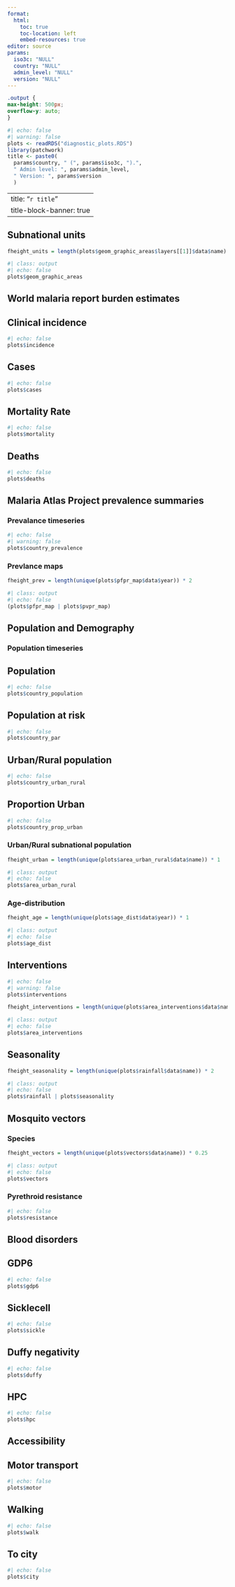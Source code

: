 ```yaml
---
format: 
  html:
    toc: true
    toc-location: left
    embed-resources: true
editor: source
params:
  iso3c: "NULL"
  country: "NULL"
  admin_level: "NULL"
  version: "NULL"
---
```


```css
.output {
max-height: 500px;
overflow-y: auto;
}
```

```r
#| echo: false
#| warning: false
plots <- readRDS("diagnostic_plots.RDS")
library(patchwork)
title <- paste0(
  params$country, " (", params$iso3c, ").",
  " Admin level: ", params$admin_level,
  " Version: ", params$version
  )
```

---
title: "`r title`"
title-block-banner: true
---

## Subnational units

```r
fheight_units = length(plots$geom_graphic_areas$layers[[1]]$data$name) * 1.5
```

```r
#| class: output
#| echo: false
plots$geom_graphic_areas
```

## World malaria report burden estimates

::: panel-tabset
## Clinical incidence

```r
#| echo: false
plots$incidence
```

## Cases

```r
#| echo: false
plots$cases
```

## Mortality Rate

```r
#| echo: false
plots$mortality
```

## Deaths

```r
#| echo: false
plots$deaths
```
:::

## Malaria Atlas Project prevalence summaries

### Prevalance timeseries

```r
#| echo: false
#| warning: false
plots$country_prevalence
```

### Prevlance maps

```r
fheight_prev = length(unique(plots$pfpr_map$data$year)) * 2
```

```r
#| class: output
#| echo: false
(plots$pfpr_map | plots$pvpr_map)
```

## Population and Demography

### Population timeseries

::: panel-tabset
## Population

```r
#| echo: false
plots$country_population
```

## Population at risk

```r
#| echo: false
plots$country_par
```

## Urban/Rural population

```r
#| echo: false
plots$country_urban_rural
```

## Proportion Urban

```r
#| echo: false
plots$country_prop_urban
```

:::

### Urban/Rural subnational population
```r
fheight_urban = length(unique(plots$area_urban_rural$data$name)) * 1
```

```r
#| class: output
#| echo: false
plots$area_urban_rural
```

### Age-distribution

```r
fheight_age = length(unique(plots$age_dist$data$year)) * 1
```

```r
#| class: output
#| echo: false
plots$age_dist
```

## Interventions 
```r
#| echo: false
#| warning: false
plots$interventions
```

```r
fheight_interventions = length(unique(plots$area_interventions$data$name)) * 1
```

```r
#| class: output
#| echo: false
plots$area_interventions
```

## Seasonality
```r
fheight_seasonality = length(unique(plots$rainfall$data$name)) * 2
```

```r
#| class: output
#| echo: false
plots$rainfall | plots$seasonality
```

## Mosquito vectors

### Species
```r
fheight_vectors = length(unique(plots$vectors$data$name)) * 0.25
```

```r
#| class: output
#| echo: false
plots$vectors
```

### Pyrethroid resistance
```r
#| echo: false
plots$resistance
```

## Blood disorders

::: panel-tabset
## GDP6

```r
#| echo: false
plots$gdp6
```

## Sicklecell

```r
#| echo: false
plots$sickle
```

## Duffy negativity

```r
#| echo: false
plots$duffy
```

## HPC

```r
#| echo: false
plots$hpc
```

:::

## Accessibility

::: panel-tabset
## Motor transport

```r
#| echo: false
plots$motor
```

## Walking

```r
#| echo: false
plots$walk
```

## To city

```r
#| echo: false
plots$city
```


:::